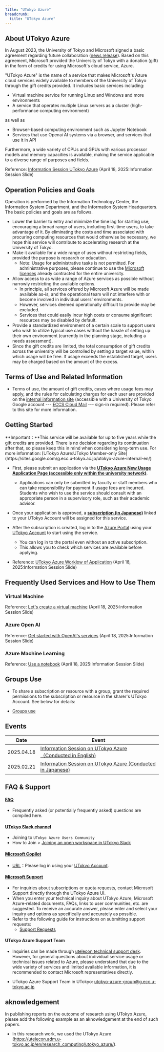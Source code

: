 ```yaml
---
Title: "UTokyo Azure"
breadcrumb:
  title: "UTokyo Azure"
---
```


## About UTokyo Azure

In August 2023, the University of Tokyo and Microsoft signed a basic agreement regarding future collaboration ([news release](https://www.u-tokyo.ac.jp/focus/en/articles/z1701_00013.html)). Based on this agreement, Microsoft provided the University of Tokyo with a donation (gift) in the form of credits for using Microsoft's cloud service, Azure.

"UTokyo Azure" is the name of a service that makes Microsoft's Azure cloud services widely available to members of the University of Tokyo through the gift credits provided.  It includes basic services including:

- Virtual machine service for running Linux and Windows and more environments
- A service that operates multiple Linux servers as a cluster (high-performance computing environment)

as well as

- Browser-based computing environment such as Jupyter Notebook
- Services that use Openai AI systems via a browser, and services that use it in API

Furthermore, a wide variety of CPUs and GPUs with various processor models and memory capacities is available, making the service applicable to a diverse range of purposes and fields.

 Reference: [Information Session UTokyo Azure](/en/events/2025-04-18/slides/1_introduction.pdf) (April 18, 2025:Information Session Slide)

## Operation Policies and Goals

Operation is performed by the Information Technology Center, the Information System Department, and the Information System Headquarters. The basic policies and goals are as follows.

- Lower the barrier to entry and minimize the time lag for starting use, encouraging a broad range of users, including first-time users, to take advantage of it. By eliminating the costs and time associated with procuring computing resources that would otherwise be necessary, we hope this service will contribute to accelerating research at the University of Tokyo.
- Make it available for a wide range of uses without restricting fields, provided the purpose is research or education.  
  - Note: Usage for administrative tasks is not permitted. For administrative purposes, please continue to use the [Microsoft licenses](/en/microsoft/) already contracted for the entire university.
- Allow access to as wide a range of Azure services as possible without narrowly restricting the available options.  
  - In principle, all services offered by Microsoft Azure will be made available as-is, and the operational team will not interfere with or become involved in individual users' environments.  
  - However, services deemed operationally difficult to provide may be excluded.  
  - Services that could easily incur high costs or consume significant resources may be disabled by default.  
- Provide a standardized environment of a certain scale to support users who wish to utilize typical use cases without the hassle of setting up their own environment (currently in the planning stage, including a needs assessment).
- Since the gift credits are limited, the total consumption of gift credits across the university will be controlled by setting a target value, within which usage will be free. If usage exceeds the established target, users may be charged based on the amount of the excess.

## Terms of Use and Related Information

- Terms of use, the amount of gift credits, cases where usage fees may apply, and the rules for calculating charges for each user are provided on the [internal information site](https://sites.google.com/g.ecc.u-tokyo.ac.jp/utokyo-azure-internal-en/) (accessible with a University of Tokyo Google account --- [ECCS Cloud Mail](/en/google/) --- sign-in required). Please refer to this site for more information.

## Getting Started

<div class="box">
**Important：**This service will be available for up to five years while the gift credits are provided. There is no decision regarding its continuation after that, so please keep this in mind when considering long-term use. For more information: [UTokyo Azure:UTokyo Member-only Site](https://sites.google.com/g.ecc.u-tokyo.ac.jp/utokyo-azure-internal-en/)
</div>

- First, please submit an application via the [**UTokyo Azure New Usage Application Page (accessible only within the university network)**](http://azure.itc.u-tokyo.ac.jp/).  
  - Applications can only be submitted by faculty or staff members who can take responsibility for payment if usage fees are incurred. Students who wish to use the service should consult with an appropriate person in a supervisory role, such as their academic advisor.

- Once your application is approved, a [**subscription (in Japanese)**](/research_computing/utokyo_azure/faq/subscription) linked to your UTokyo Account will be assigned for this service.  
- After the subscription is created, log in to the [Azure Portal](https://portal.azure.com/) using your [UTokyo Account](/en/utokyo_account/) to start using the service.  
  - You can log in to the portal even without an active subscription.
  - This allows you to check which services are available before applying.

- Reference: [UTokyo Azure Worklow of Application](/en/events/2025-04-18/slides/3_how_to_apply.pdf) (April 18, 2025:Information Session Slide)

## Frequently Used Services and How to Use Them

### Virtual Machine
 Reference: [Let's create a virtual machine](/en/events/2025-04-18/slides/5-3_Create_Virtual_Machine.pdf) (April 18, 2025:Information Session Slide)

### Azure Open AI
 Reference: [Get started with OpenAI's services](/en/events/2025-04-18/slides/5-2_Using_Azure_OpenAI_Service.pdf) (April 18, 2025:Information Session Slide)

### Azure Machine Learning
 Reference: [Use a notebook](/en/events/2025-04-18/slides/5-4_Using_Notebooks.pdf) (April 18, 2025:Information Session Slide)

## Groups Use

- To share a subscription or resource with a group, grant the required permissions to the subscription or resource in the sharer's UTokyo Account. See below for details:

- [Groups use](/en/research_computing/utokyo_azure/group/)

## Events

| Date | Event |
| ---- | ---- |
| 2025.04.18 | [Information Session on UTokyo Azure（Conducted in English)](/en/events/2025-04-18/) |
| 2025.02.21 | [Information Session on UTokyo Azure (Conducted in Japanese)](/events/2025-02-21/) |

## FAQ & Support

#### [FAQ](/en/research_computing/utokyo_azure/faq/)  
- Frequently asked (or potentially frequently asked) questions are compiled here.  

#### [UTokyo Slack channel](https://app.slack.com/client/E0312P7H7MX/C088H15FH3L?_gl=1*163sxt6*_gcl_au*MTUzNTE1MDYzOS4xNzM2ODIwNzQw)
- Joining to `UTokyo Azure Users Community`
- How to Join > [Joining an open workspace in UTokyo Slack](https://utelecon.adm.u-tokyo.ac.jp/en/slack/join)

#### [Microsoft Copilot](/notice/2024/03-microsoft-copilot)
- [URL](https://copilot.microsoft.com/)：Please log in using your [UTokyo Account](/utokyo_account/).

#### [Microsoft Support](https://portal.azure.com/#view/Microsoft_Azure_Support/HelpAndSupportBlade/~/overview)  
- For inquiries about subscriptions or quota requests, contact Microsoft Support directly through the UTokyo Azure UI.
- When you enter your technical inquiry about UTokyo Azure, Microsoft Azure-related documents, FAQs, links to user communities, etc. are suggested. To receive an accurate answer, please enter and select your inquiry and options as specifically and accurately as possible.
- Refer to the following guide for instructions on submitting support requests:  
  - [Support Requests](/en/research_computing/utokyo_azure/support/)  

#### UTokyo Azure Support Team  

- Inquiries can be made through [utelecon technical support desk](/en/support/). However, for general questions about individual service usage or technical issues related to Azure, please understand that due to the wide variety of services and limited available information, it is recommended to contact Microsoft representatives directly.  

- UTokyo Azure Support Team in UTokyo: utokyo-azure-group@g.ecc.u-tokyo.ac.jp

## aknowledgement
In publishing reports on the outcome of research using UTokyo Azure, please add the following example as an aknowledgement at the end of such papers.

- In this research work, we used the UTokyo Azure (https://utelecon.adm.u-tokyo.ac.jp/en/research_computing/utokyo_azure/). 

